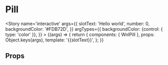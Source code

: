 
<Meta title='atoms/Pill' component={WnlPill} />

# Pill

<Story name='interactive'
    args={{
        slotText: 'Hello world',
        number: 0,
        backgroundColor: '#FDB72D',
    }}
    argTypes={{
        backgroundColor: {control: { type: 'color' }},
    }}
    >
    {(args) => {
        return {
            components: { WnlPill },
            props: Object.keys(args),
            template: '<wnl-pill :background-color="backgroundColor" :number="number" >{{slotText}}</wnl-pill>',
        };
    }}
</Story>

## Props

<Props of={WnlPill} />
